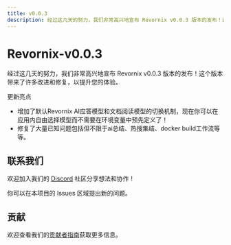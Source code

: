 ```yaml
---
title: v0.0.3
description: 经过这几天的努力，我们非常高兴地宣布 Revornix v0.0.3 版本的发布！这个版本带来了许多改进和修复，以提升您的体验。
---
```


# Revornix-v0.0.3

经过这几天的努力，我们非常高兴地宣布 Revornix v0.0.3 版本的发布！这个版本带来了许多改进和修复，以提升您的体验。

更新亮点

- 增加了默认Revornix AI应答模型和文档阅读模型的切换机制，现在你可以在应用内自由选择模型而不需要在环境变量中预先定义了！
- 修复了大量已知问题包括但不限于ai总结、热搜集结、docker build工作流等等。

## 联系我们

欢迎加入我们的 [Discord](https://discord.com/invite/3XZfz84aPN) 社区分享想法和协作！

你可以在本项目的 Issues 区域提出新的问题。

## 贡献

欢迎查看我们的[贡献者指南](https://revornix.com/docs/developer/contribute)获取更多信息。
